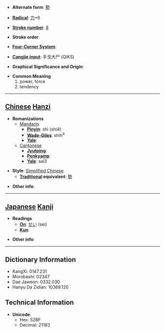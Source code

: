 * '''Alternate form''': [[勢]]

* '''[[Wiktionary:Chinese radical index| Radical]]''': [[Wiktionary:Chinese radical index 力|力]]+6

* '''[[Wiktionary:Chinese total strokes index|Stroke number]]''': [[Wiktionary:Chinese total strokes index 8|8]]

* '''Stroke order''': 

* '''[[Wiktionary:Chinese four corner index|Four-Corner System]]''': 

* '''[[Wiktionary:Chinese Cangjie index|Cangjie input]]''': 手戈大尸 (QIKS)

* '''Graphical Significance and Origin''': 

* '''Common Meaning'''
*#power, force
*# tendency


----

== [[Chinese]] [[Hanzi]] ==

* '''Romanizations'''
** [[Mandarin]]
*** '''[[Pinyin]]''': shì (shi4)
*** '''[[Wade-Giles]]''': shih<sup>4</sup>
*** '''[[Yale]]''': 
**[[Cantonese]]
***'''[[Jyutping]]''':
***'''[[Penkyamp]]''': 
***'''[[Yale]]''': sai3

* '''Style''': [[Simplified Chinese]] 
** '''[[Traditional Chinese|Traditional]] equivalent''': [[勢]]

* '''Other info''': 

----

== [[Japanese]] [[Kanji]] ==

* '''Readings'''
** '''[[On]]''': [[せい]] (sei)
** '''[[Kun]]''': 

* '''Other info''':  

----

== Dictionary Information ==

* KangXi: 0147.231
* Morobashi: 02347
* Dae Jaweon: 0332.030
* Hanyu Da Zidian: 10369.120

== Technical Information ==

* '''Unicode''':
** Hex: 52BF
** Decimal: 21183